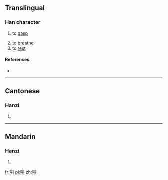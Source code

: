 ==Translingual==

===Han character===
{{Han char|rn=30|rad=口|as=07|sn=10|four=|canj=口手卜十 (RQYJ)|ids=⿲[[口]][[扌]][[斗]]}}

# {{context|Cantonese}} to [[gasp]]
# to [[breathe]]
# to [[rest]]

====References====
* {{Han ref|kx=0193.051|hdz=10625.051|uh=551E|ud=21790}}

----

==Cantonese==

===Hanzi===
{{yue-hanzi|jyut=|y=dau2}}

# {{defn|lang=yue|sort=口07}}

----

==Mandarin==

===Hanzi===
{{cmn-hanzi|pin=[[dǒu]] ([[dou3]]), [[yǐng1liang]] (ying1liang3)|wg=tou<sup>3</sup>, <sup>3</sup>}}

# {{defn|lang=cmn|sort=口07}}

[[fr:唞]]
[[pl:唞]]
[[zh:唞]]